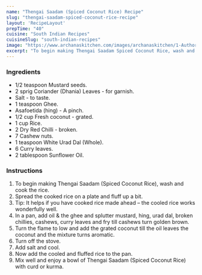 ---
name: "Thengai Saadam (Spiced Coconut Rice) Recipe"
slug: "thengai-saadam-spiced-coconut-rice-recipe"
layout: 'RecipeLayout'
prepTime: "40"
cuisine: "South Indian Recipes"
cuisineSlug: "south-indian-recipes"
image: "https://www.archanaskitchen.com/images/archanaskitchen/1-Author/Kalyani_Srinath/Thengai_Saadam_Spiced_Coconut_Rice.jpg"
excerpt: "To begin making Thengai Saadam Spiced Coconut Rice, wash and cook the rice"
---

### Ingredients

- 1/2 teaspoon Mustard seeds.
- 2 sprig Coriander (Dhania) Leaves - for garnish.
- Salt - to taste.
- 1 teaspoon Ghee.
- Asafoetida (hing) - A pinch.
- 1/2 cup Fresh coconut - grated.
- 1 cup Rice.
- 2 Dry Red Chilli - broken.
- 7 Cashew nuts.
- 1 teaspoon White Urad Dal (Whole).
- 6 Curry leaves.
- 2 tablespoon Sunflower Oil.

### Instructions

1. To begin making Thengai Saadam (Spiced Coconut Rice), wash and cook the rice.
1. Spread the cooked rice on a plate and fluff up a bit.
1. Tip: It helps if you have cooked rice made ahead – the cooled rice works wonderfully well.
1. In a pan, add oil & the ghee and splutter mustard, hing, urad dal, broken chillies, cashews, curry leaves and fry till cashews turn golden brown.
1. Turn the flame to low and add the grated coconut till the oil leaves the coconut and the mixture turns aromatic.
1. Turn off the stove.
1. Add salt and cool.
1. Now add the cooled and fluffed rice to the pan.
1. Mix well and enjoy a bowl of Thengai Saadam (Spiced Coconut Rice) with curd or kurma.
